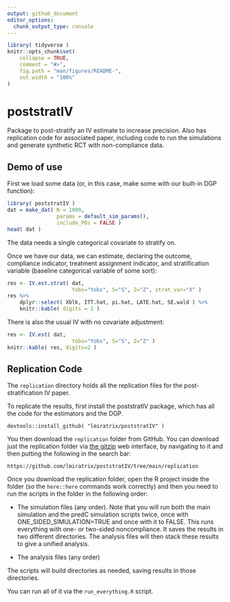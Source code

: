```yaml
---
output: github_document
editor_options: 
  chunk_output_type: console
---
```



```r
library( tidyverse )
knitr::opts_chunk$set(
    collapse = TRUE,
    comment = "#>",
    fig.path = "man/figures/README-",
    out.width = "100%"
)
```


<!-- badges: start -->
<!-- badges: end -->



# poststratIV

Package to post-stratify an IV estimate to increase precision.  Also has replication code for associated paper, including code to run the simulations and generate synthetic RCT with non-compliance data.


## Demo of use

First we load some data (or, in this case, make some with our built-in DGP function):

```r
library( poststratIV )
dat = make_dat( N = 1000,
                params = default_sim_params(),
                include_POs = FALSE )
head( dat )
```

The data needs a single categorical covariate to stratify on.

Once we have our data, we can estimate, declaring the outcome, compliance indicator, treatment assignment indicator, and stratification variable (baseline categorical variable of some sort):

```r
res <- IV.est.strat( dat, 
                     Yobs="Yobs", S="S", Z="Z", strat_var="X" )
res %>%
    dplyr::select( Xblk, ITT.hat, pi.hat, LATE.hat, SE.wald ) %>%
    knitr::kable( digits = 2 )
```

There is also the usual IV with no covariate adjustment:

```r
res <- IV.est( dat, 
                     Yobs="Yobs", S="S", Z="Z" )
knitr::kable( res, digits=2 )
```


## Replication Code


The `replication` directory holds all the replication files for the post-stratification IV paper.

To replicate the results, first install the poststratIV package, which has all the code for the estimators and the DGP.
```
devtools::install_github( "lmiratrix/poststratIV" )
```

You then download the `replication` folder from GitHub.  You can download just the replication folder via [the gitzip](https://kinolien.github.io/gitzip/) web interface, by navigating to it and then putting the following in the search bar:
```
https://github.com/lmiratrix/poststratIV/tree/main/replication
```

Once you download the replication folder, open the R project inside the folder (so the `here::here` commands work correctly) and then you need to run the scripts in the folder in the following order:

 * The simulation files (any order). Note that you will run both the main simulation and the predC simulation scripts twice, once with ONE_SIDED_SIMULATION=TRUE and once with it to FALSE.  This runs everything with one- or two-sided noncompliance.  It saves the results in two different directories.  The analysis files will then stack these results to give a unified analysis.

 * The analysis files (any order)

The scripts will build directories as needed, saving results in those directories.

You can run all of it via the `run_everything.R` script.

